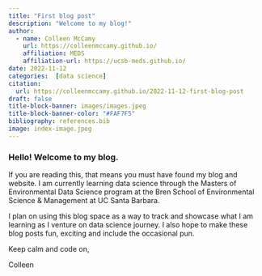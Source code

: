 ```yaml
---
title: "First blog post"
description: "Welcome to my blog!"
author: 
  - name: Colleen McCamy
    url: https://colleenmccamy.github.io/
    affiliation: MEDS
    affiliation-url: https://ucsb-meds.github.io/
date: 2022-11-12
categories:  [data science]
citation: 
  url: https://colleenmccamy.github.io/2022-11-12-first-blog-post
draft: false
title-block-banner: images/images.jpeg
title-block-banner-color: "#FAF7F5"
bibliography: references.bib
image: index-image.jpeg
---
```


### Hello! Welcome to my blog. ###

If you are reading this, that means you must have found my blog and website. I am currently learning data science through the Masters of Environmental Data Science program at the Bren School of Environmental Science & Management at UC Santa Barbara.

I plan on using this blog space as a way to track and showcase what I am learning as I venture on data science journey. I also hope to make these blog posts fun, exciting and include the occasional pun.

Keep calm and code on,

Colleen
